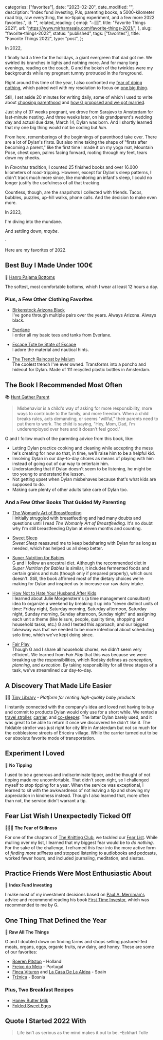 
  categories: ["favorites"],
  date: "2023-02-20",
  date_modified: "",
  description:
    "Index fund investing, PJs, parenting books, a 5000-kilometer road trip, raw everything, the no-tipping experiment, and a few more 2022 favorites.",
  id: "",
  related_reading: {
    emoji: "👉🏽",
    title: "Favorite Things 2021",
    url: "https://www.mirhamasala.com/favorite-things-2021/",
  },
  slug: "favorite-things-2022",
  status: "published",
  tags: ["favorites"],
  title: "Favorite Things 2022",
  type: "post",
};


In 2022,

I finally had a tree for the holidays, a giant evergreen that dad got me. We swirled its branches in lights and nothing more. And for many long evenings, reading on the couch, G and the bokeh of the twinkles were my backgrounds while my pregnant tummy protruded in the foreground.

Right around this time of the year, I also confronted my [fear of doing nothing](https://www.mirhamasala.com/the-fear-list/), which paired well with my resolution to focus on [one big thing](https://www.mirhamasala.com/one-big-thing-0222/).

Still, I set aside 20 minutes for writing daily, some of which I used to write about [choosing parenthood](https://www.mirhamasala.com/choosing-parenthood-and-my-pregnancy-notes/) and [how G proposed and we got married](/posts/the-story-of-us#two-pops-and-a-knot).

Just shy of 37 weeks pregnant, we drove from Sarajevo to Amsterdam for last-minute nesting. And three weeks later, on his grandparent's wedding day and actual due date, March 14, Dylan was born. And I shortly learned that my one big thing would not be coding but _him_.

From here, rememberings of the beginnings of parenthood take over. There are a lot of Dylan's firsts. But also mine taking the shape of "firsts after becoming a parent," like the first time I made it on my yoga mat, Mountain Pose, chest open, palms facing forward, rooting through my feet, tears down my cheeks.

In _Favorites_ tradition, I counted 25 finished books and over 16.000 kilometers of road-tripping. However, except for Dylan's sleep patterns, I didn't track much more since, like monitoring an infant's sleep, I could no longer justify the usefulness of all that tracking.

Countless, though, are the snapshots I collected with friends. Tacos, bubbles, puzzles, up-hill walks, phone calls. And the decision to make even more.

In 2023,

I'm diving into the mundane.

And settling down, _maybe_.

·

Here are my favorites of 2022.

## Best Buy I Made Under 100€

🖤 [Hanro Pajama Bottoms](https://www.debijenkorf.nl/hanro-pyjamabroek-van-katoen-met-tunnelkoord-9259090000-925909000012000)

The softest, most comfortable bottoms, which I wear at least 12 hours a day.

### Plus, a Few Other Clothing Favorites

- [Birkenstock Arizona Black](https://www.birkenstock.com/us/birkenstock-arizona-black/)\
  I've gone through multiple pairs over the years. Always Arizona. Always black.

- [Everlane](https://www.everlane.com/)\
  I order all my basic tees and tanks from Everlane.

- [Escape Tote by State of Escape](https://www.stateofescape.com/collections/escape/products/escape-tote-in-highlight-fleck-black?variant=32866817474669)\
  I adore the material and nautical hints.

- [The Trench Raincoat by Maium](https://maium.nl/en/product/trench-women/?attribute_pa_color=black&attribute_pa_size=m)\
  The coolest trench I've ever owned. Transforms into a poncho and hideout for Dylan. Made of 111 recycled plastic bottles in Amsterdam.

## The Book I Recommended Most Often

📚 [Hunt Gather Parent](https://www.amazon.com/Hunt-Gather-Parent-Cultures-Children-ebook/dp/B08JQ2MRCD)

> Misbehavior is a child's way of asking for more responsibility, more ways to contribute to the family, and more freedom. When a child breaks rules, acts demanding, or seems "willful," their parents need to put them to work. The child is saying, "Hey, Mom, Dad, I'm underemployed over here and it doesn't feel good."

G and I follow much of the parenting advice from this book, like:

- Letting Dylan practice cooking and cleaning while accepting the mess he's creating for now so that, in time, we'll raise him to be a helpful kid.
- Involving Dylan in our day-to-day chores as means of playing with him instead of going out of our way to entertain him.
- Understanding that if Dylan doesn't seem to be listening, he might be too young to understand the lesson.
- Not getting upset when Dylan misbehaves because that's what kids are supposed to do.
- Making sure plenty of other adults take care of Dylan too.

### And a Few Other Books That Guided My Parenting

- [The Womanly Art of Breastfeeding](https://www.amazon.com/Womanly-Art-Breastfeeding-Completely-Revised-ebook/dp/B0036S4COI)\
  I initially struggled with breastfeeding and had many doubts and questions until I read _The Womanly Art of Breastfeeding_. It's no doubt why I'm still breastfeeding Dylan at eleven months and counting.

- [Sweet Sleep](https://www.amazon.com/Sweet-Sleep-Nighttime-Strategies-Breastfeeding-ebook/dp/B00I7694OC)\
  _Sweet Sleep_ reassured me to keep bedsharing with Dylan for as long as needed, which has helped us all sleep better.

- [Super Nutrition for Babies](https://www.amazon.com/Super-Nutrition-Babies-Katherine-Erlich-ebook/dp/B007HM5KGS)\
  G and I follow an ancestral diet. Although the recommended diet in _Super Nutrition for Babies_ is similar, it includes fermented foods and certain grains and nuts (though only if prepared properly), which ours doesn't. Still, the book affirmed most of the dietary choices we're making for Dylan and inspired us to increase our raw dairy intake.

- [How Not to Hate Your Husband After Kids](https://www.amazon.com/Hate-Your-Husband-After-Kids-ebook/dp/B01LZDWAF5/)\
  I learned about Julie Morgenstern's (a time management consultant) idea to organize a weekend by breaking it up into "seven distinct units of time: Friday night, Saturday morning, Saturday afternoon, Saturday night, Sunday morning, Sunday afternoon, Sunday night" and assigning each unit a theme (like leisure, people, quality time, shopping and household tasks, etc.) G and I tested this approach, and our biggest takeaway was that we needed to be more intentional about scheduling solo time, which we've kept doing since.

- [Fair Play](https://www.amazon.com/Fair-Play-Game-Changing-Solution-When-ebook/dp/B07NTX84PY)\
  Though G and I share all household chores, we didn't seem very efficient. We learned from _Fair Play_ that this was because we were breaking up the responsibilities, which Rodsky defines as _conception_, _planning_, and _execution_. By taking responsibility for all three stages of a task, we've streamlined our day-to-day.

## A Discovery That Made Life Easier

👶🏻 [Tiny Library](https://tinylibrary.nl/) _- Platform for renting high-quality baby products_

I instantly connected with the company's idea and loved not having to buy and commit to products Dylan would only use for a short while. We rented a [travel stroller](https://tinylibrary.nl/products/kinderwagen-babyzen-yoyo), [carrier](https://tinylibrary.nl/products/artipoppe-draagzak), and [co-sleeper](https://tinylibrary.nl/collections/slapen/products/co-sleeper-chicco-next2me-magic). The latter Dylan barely used, and it was great to be able to return it once we discovered he didn't like
it. The foldable stroller was just right for city life in Amsterdam but not so much for the cobblestone streets of Ericeira village. While the carrier turned out to be our absolute favorite mode of transportation.

## Experiment I Loved

💸 **No Tipping**

I used to be a generous and indiscriminate tipper, and the thought of not tipping made me uncomfortable. That didn't seem right, so I challenged myself to stop tipping for a year. When the service was exceptional, I learned to sit with the awkwardness of not leaving a tip and showing my appreciation in kindness instead. Though I also learned that, more often than not, the service didn't warrant a tip.

## Fear List Wish I Unexpectedly Ticked Off

🧘🏻‍♀️ **The Fear of Stillness**

For one of the chapters of [The Knitting Club](https://www.mirhamasala.com/the-knitting-club), we tackled our [Fear List](https://www.mirhamasala.com/the-fear-list/). While mulling over my list, I learned that my biggest fear would be to _do nothing_. For the sake of the challenge, I reframed this fear into the more active form of _finding more stillness_ and stopped listening to audiobooks and podcasts, worked fewer hours, and included journaling, meditation, and siestas.

## Practice Friends Were Most Enthusiastic About

💸 **Index Fund Investing**

I make most of my investment decisions based on [Paul A. Merriman's](https://paulmerriman.com/) advice and recommend reading his book [First Time Investor](https://www.amazon.com/First-Time-Investor-Protect-Invest-ebook/dp/B008RMELKS), which was recommended to me by G.

## One Thing That Defined the Year

🐄 **Raw All The Things**

G and I doubled down on finding farms and shops selling pastured-fed meats, organs, eggs, organic fruits, raw dairy, and honey. These are some of our favorites:

- [Boeren Pitstop](https://goo.gl/maps/fXoN1tMYrPP2XrHU8) - Holland
- [Freixo do Meio](https://en.freixodomeio.pt/) - Portugal
- [Finca Vituron](https://fincavituron.com/) and [La Casa De La Aldea](https://www.lacasadelaaldea.com/) - Spain
- [Tržnica](https://goo.gl/maps/PzFg8g37ooThoi1JA) - Bosnia

### Plus, Two Breakfast Recipes

- [Honey Butter Milk](/recipes/honey-butter-milk)
- [Folded Sweet Eggs](/recipes/folded-sweet-eggs)

## Quote I Started 2022 With

> Life isn't as serious as the mind makes it out to be. –Eckhart Tolle
